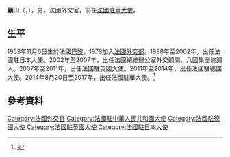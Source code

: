 {{Otheruses|other=名为顾山的其他人物|顾山}}
{{noteTA
|1 =zh-hans:奥朗德;zh-hk:奧朗德;zh-tw:歐蘭德;
}}
{{Infobox officeholder 
| name         = 顧山
| native_name  =Maurice Gourdault-Montagne
| image        = Gedenkfeier Charles de Gaulles Besuch in Köln vor 50 Jahren-9225.jpg
| office       = [[法國駐華大使|法國駐華大使]]
| term_start   = 2014年8月20日
| term_end     = 2017年
| president    = [[弗朗索瓦·奥朗德|奥朗德]]
| predecessor  = [[白林_(1953年)|白林]]
| successor    = {{link-fr|黎想|Jean-Maurice Ripert}}
| birth_date   = {{birth date and age|1953|11|16|df=yes}}
| birth_place  = {{法國}}[[巴黎|巴黎]]
| alma_mater   = [[巴黎政治學院|巴黎政治學院]]<br>[[巴黎第二大學|巴黎第二大學]]
| nationality  = {{法國}}
| profession   = 外交官
}}
'''顧山'''（{{lang-fr|'''Maurice Gourdault-Montagne'''}}，{{bd|1953年|11月6日|}}），男，法國外交官，前任[[法國駐華大使|法國駐華大使]]。

== 生平 ==
1953年11月6日生於法國[[巴黎|巴黎]]。1978加入[[法國外交部|法國外交部]]。1998年至2002年，出任法國駐日本大使。2002年至2007年，出任法國總統辦公室外交顧問、八國集團協調人。2007年至2011年，出任法國駐英國大使。2011年至2014年，出任法國駐德國大使。2014年8月20日至2017年，出任法國駐華大使。<ref>{{Cite web|title=法國駐華大使|url=http://www.ambafrance-cn.org/%E6%B3%95%E5%9B%BD%E9%A9%BB%E5%8D%8E%E5%A4%A7%E4%BD%BF-14676|accessdate=|work=|archiveurl=https://web.archive.org/web/20160924191657/http://www.ambafrance-cn.org/%E6%B3%95%E5%9B%BD%E9%A9%BB%E5%8D%8E%E5%A4%A7%E4%BD%BF-14676|archivedate=2016-09-24 }}</ref>

== 參考資料 ==
{{Reflist}}

{{Authority control}}
{{DEFAULTSORT:Gourdault-Montagne}}
[[Category:法國外交官|Category:法國外交官]]
[[Category:法國駐中華人民共和國大使|Category:法國駐中華人民共和國大使]]
[[Category:法國駐德國大使|Category:法國駐德國大使]]
[[Category:法國駐英國大使|Category:法國駐英國大使]]
[[Category:法國駐日本大使|Category:法國駐日本大使]]